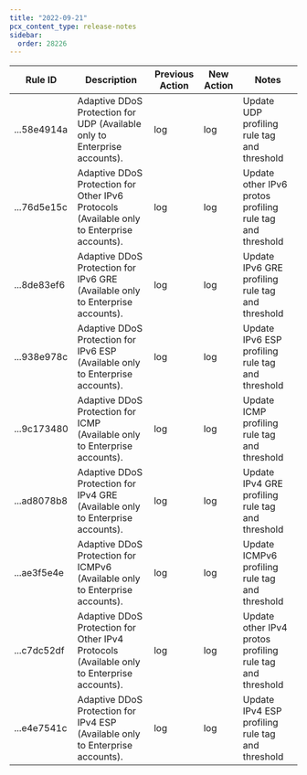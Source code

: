 ```yaml
---
title: "2022-09-21"
pcx_content_type: release-notes
sidebar:
  order: 28226
---
```


<table style="width: 100%">
	<thead>
		<tr>
			<th>Rule ID</th>
			<th>Description</th>
			<th>Previous Action</th>
			<th>New Action</th>
			<th>Notes</th>
		</tr>
	</thead>
	<tbody>
		<tr>
			<td>...58e4914a</td>
			<td>
				Adaptive DDoS Protection for UDP (Available only to Enterprise
				accounts).
			</td>
			<td>log</td>
			<td>log</td>
			<td>Update UDP profiling rule tag and threshold</td>
		</tr>
		<tr>
			<td>...76d5e15c</td>
			<td>
				Adaptive DDoS Protection for Other IPv6 Protocols (Available only to
				Enterprise accounts).
			</td>
			<td>log</td>
			<td>log</td>
			<td>Update other IPv6 protos profiling rule tag and threshold</td>
		</tr>
		<tr>
			<td>...8de83ef6</td>
			<td>
				Adaptive DDoS Protection for IPv6 GRE (Available only to Enterprise
				accounts).
			</td>
			<td>log</td>
			<td>log</td>
			<td>Update IPv6 GRE profiling rule tag and threshold</td>
		</tr>
		<tr>
			<td>...938e978c</td>
			<td>
				Adaptive DDoS Protection for IPv6 ESP (Available only to Enterprise
				accounts).
			</td>
			<td>log</td>
			<td>log</td>
			<td>Update IPv6 ESP profiling rule tag and threshold</td>
		</tr>
		<tr>
			<td>...9c173480</td>
			<td>
				Adaptive DDoS Protection for ICMP (Available only to Enterprise
				accounts).
			</td>
			<td>log</td>
			<td>log</td>
			<td>Update ICMP profiling rule tag and threshold</td>
		</tr>
		<tr>
			<td>...ad8078b8</td>
			<td>
				Adaptive DDoS Protection for IPv4 GRE (Available only to Enterprise
				accounts).
			</td>
			<td>log</td>
			<td>log</td>
			<td>Update IPv4 GRE profiling rule tag and threshold</td>
		</tr>
		<tr>
			<td>...ae3f5e4e</td>
			<td>
				Adaptive DDoS Protection for ICMPv6 (Available only to Enterprise
				accounts).
			</td>
			<td>log</td>
			<td>log</td>
			<td>Update ICMPv6 profiling rule tag and threshold</td>
		</tr>
		<tr>
			<td>...c7dc52df</td>
			<td>
				Adaptive DDoS Protection for Other IPv4 Protocols (Available only to
				Enterprise accounts).
			</td>
			<td>log</td>
			<td>log</td>
			<td>Update other IPv4 protos profiling rule tag and threshold</td>
		</tr>
		<tr>
			<td>...e4e7541c</td>
			<td>
				Adaptive DDoS Protection for IPv4 ESP (Available only to Enterprise
				accounts).
			</td>
			<td>log</td>
			<td>log</td>
			<td>Update IPv4 ESP profiling rule tag and threshold</td>
		</tr>
	</tbody>
</table>
